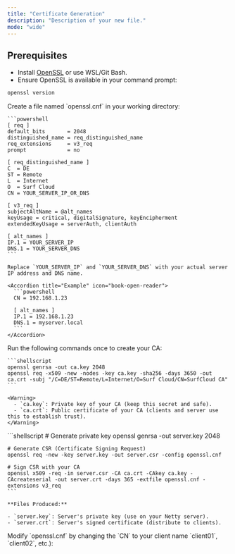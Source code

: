 ```yaml
---
title: "Certificate Generation"
description: "Description of your new file."
mode: "wide"
---
```


## Prerequisites

- Install [OpenSSL](https://slproweb.com/products/Win32OpenSSL.html) or use WSL/Git Bash.
- Ensure OpenSSL is available in your command prompt:

```bash
openssl version
```

<Steps>
  <Step title="Create an OpenSSL Configuration File">
    Create a file named `openssl.cnf` in your working directory:

    ```powershell
    [ req ]
    default_bits       = 2048
    distinguished_name = req_distinguished_name
    req_extensions     = v3_req
    prompt             = no
    
    [ req_distinguished_name ]
    C  = DE
    ST = Remote
    L  = Internet
    O  = Surf Cloud
    CN = YOUR_SERVER_IP_OR_DNS
    
    [ v3_req ]
    subjectAltName = @alt_names
    keyUsage = critical, digitalSignature, keyEncipherment
    extendedKeyUsage = serverAuth, clientAuth
    
    [ alt_names ]
    IP.1 = YOUR_SERVER_IP
    DNS.1 = YOUR_SERVER_DNS
    ```

    Replace `YOUR_SERVER_IP` and `YOUR_SERVER_DNS` with your actual server IP address and DNS name.

    <Accordion title="Example" icon="book-open-reader">
      ```powershell
      CN = 192.168.1.23
      
      [ alt_names ]
      IP.1 = 192.168.1.23
      DNS.1 = myserver.local
      ```
    </Accordion>
  </Step>
  <Step title="Generate Your Own Certificate Authority (CA)">
    Run the following commands once to create your CA:

    ```shellscript
    openssl genrsa -out ca.key 2048
    openssl req -x509 -new -nodes -key ca.key -sha256 -days 3650 -out ca.crt -subj "/C=DE/ST=Remote/L=Internet/O=Surf Cloud/CN=SurfCloud CA"
    ```

    <Warning>
      - `ca.key`: Private key of your CA (keep this secret and safe).
      - `ca.crt`: Public certificate of your CA (clients and server use this to establish trust).
    </Warning>
  </Step>
  <Step title="Generate Server Certificate">
    ```shellscript
    # Generate private key
    openssl genrsa -out server.key 2048
    
    # Generate CSR (Certificate Signing Request)
    openssl req -new -key server.key -out server.csr -config openssl.cnf
    
    # Sign CSR with your CA
    openssl x509 -req -in server.csr -CA ca.crt -CAkey ca.key -CAcreateserial -out server.crt -days 365 -extfile openssl.cnf -extensions v3_req
    ```

    **Files Produced:**

    - `server.key`: Server's private key (use on your Netty server).
    - `server.crt`: Server's signed certificate (distribute to clients).
  </Step>
  <Step title="Generate Client Certificates (repeatable for each client)">
    Modify `openssl.cnf` by changing the `CN` to your client name `client01`, `client02`, etc.):
  </Step>
</Steps>

### 